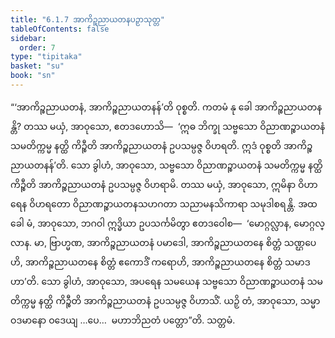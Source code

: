 ```yaml
---
title: "6.1.7 အာကိဉ္စညာယတနပဉှာသုတ္တ"
tableOfContents: false
sidebar:
  order: 7
type: "tipitaka"
basket: "su"
book: "sn"
---
```



<DynamicBreadcrumb />

<Division number="338" book="sn" e="ch" v="18" p="328">

<Paragraph number="1392" book="sn">
“‘အာကိဉ္စညာယတနံ, အာကိဉ္စညာယတနန်’တိ ဝုစ္စတိ. ကတမံ နု ခေါ အာကိဉ္စညာယတနန္တိ? တဿ မယှံ, အာဝုသော, ဧတဒဟောသိ—  ‘ဣဓ ဘိက္ခု သဗ္ဗသော ဝိညာဏဉ္စာယတနံ သမတိက္ကမ္မ နတ္ထိ ကိဉ္စီတိ အာကိဉ္စညာယတနံ ဥပသမ္ပဇ္ဇ ဝိဟရတိ. ဣဒံ ဝုစ္စတိ အာကိဉ္စညာယတနန်’တိ. သော ခွါဟံ, အာဝုသော, သဗ္ဗသော ဝိညာဏဉ္စာယတနံ သမတိက္ကမ္မ နတ္ထိ ကိဉ္စီတိ အာကိဉ္စညာယတနံ ဥပသမ္ပဇ္ဇ ဝိဟရာမိ. တဿ မယှံ, အာဝုသော, ဣမိနာ ဝိဟာရေန ဝိဟရတော ဝိညာဏဉ္စာယတနသဟဂတာ သညာမနသိကာရာ သမုဒါစရန္တိ.
</Paragraph>

<Paragraph number="1393" book="sn">
အထ ခေါ မံ, အာဝုသော, ဘဂဝါ ဣဒ္ဓိယာ ဥပသင်္ကမိတွာ ဧတဒဝေါစ—  ‘မောဂ္ဂလ္လာန, မောဂ္ဂလ္လာန. မာ, ဗြာဟ္မဏ, အာကိဉ္စညာယတနံ ပမာဒေါ, အာကိဉ္စညာယတနေ စိတ္တံ သဏ္ဌပေဟိ, အာကိဉ္စညာယတနေ စိတ္တံ ဧကောဒိံ ကရောဟိ, အာကိဉ္စညာယတနေ စိတ္တံ သမာဒဟာ’တိ. သော ခွါဟံ, အာဝုသော, အပရေန သမယေန သဗ္ဗသော ဝိညာဏဉ္စာယတနံ သမတိက္ကမ္မ နတ္ထိ ကိဉ္စီတိ အာကိဉ္စညာယတနံ ဥပသမ္ပဇ္ဇ ဝိဟာသိံ. ယဉှိ တံ, အာဝုသော, သမ္မာ ဝဒမာနော ဝဒေယျ …ပေ…  မဟာဘိညတံ ပတ္တော”တိ.

</Paragraph>
</Division>

<Paragraph number="1394" type="center" book="sn">
သတ္တမံ.
</Paragraph>